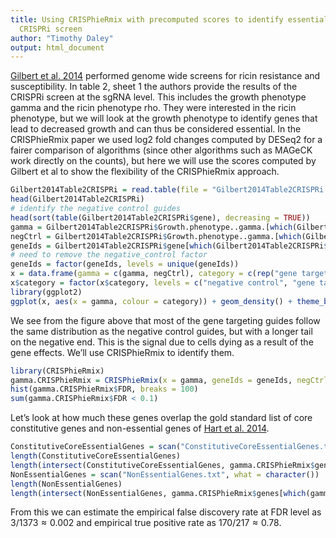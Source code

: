 ```yaml
---
title: Using CRISPhieRmix with precomputed scores to identify essential genes in a
  CRISPRi screen
author: "Timothy Daley"
output: html_document
---
```


[Gilbert et al. 2014](https://www.sciencedirect.com/science/article/pii/S0092867414011787) performed genome wide screens for ricin resistance and susceptibility.  In table 2, sheet 1 the authors provide the results of the CRISPRi screen at the sgRNA level.  This includes the growth phenotype gamma and the ricin phenotype rho.  They were interested in the ricin phenotype, but we will look at the growth phenotype to identify genes that lead to decreased growth and can thus be considered essential.  In the CRISPhieRmix paper we used log2 fold changes computed by DESeq2 for a fairer comparison of algorithms (since other algorithms such as MAGeCK work directly on the counts), but here we will use the scores computed by Gilbert et al to show the flexibility of the CRISPhieRmix approach.

```r
Gilbert2014Table2CRISPRi = read.table(file = "Gilbert2014Table2CRISPRi.txt", sep = "\t", header = TRUE)
head(Gilbert2014Table2CRISPRi)
# identify the negative control guides
head(sort(table(Gilbert2014Table2CRISPRi$gene), decreasing = TRUE))
gamma = Gilbert2014Table2CRISPRi$Growth.phenotype..gamma.[which(Gilbert2014Table2CRISPRi$gene != "negative_control")]
negCtrl = Gilbert2014Table2CRISPRi$Growth.phenotype..gamma.[which(Gilbert2014Table2CRISPRi$gene == "negative_control")]
geneIds = Gilbert2014Table2CRISPRi$gene[which(Gilbert2014Table2CRISPRi$gene != "negative_control")]
# need to remove the negative_control factor
geneIds = factor(geneIds, levels = unique(geneIds))
x = data.frame(gamma = c(gamma, negCtrl), category = c(rep("gene targeting", times = length(gamma)), rep("negative control", times = length(negCtrl))))
x$category = factor(x$category, levels = c("negative control", "gene targeting"))
library(ggplot2)
ggplot(x, aes(x = gamma, colour = category)) + geom_density() + theme_bw() + theme(panel.grid.major = element_blank(), panel.grid.minor = element_blank(), axis.line = element_line(colour = "black")) 
```

We see from the figure above that most of the gene targeting guides follow the same distribution as the negative control guides, but with a longer tail on the negative end.  This is the signal due to cells dying as a result of the gene effects.  We'll use CRISPhieRmix to identify them.

```r
library(CRISPhieRmix)
gamma.CRISPhieRmix = CRISPhieRmix(x = gamma, geneIds = geneIds, negCtrl = negCtrl, mu = -0.2, sigma = 0.1, VERBOSE = TRUE, PLOT = TRUE)
hist(gamma.CRISPhieRmix$FDR, breaks = 100)
sum(gamma.CRISPhieRmix$FDR < 0.1)
```

Let's look at how much these genes overlap the gold standard list of core constitutive genes and non-essential genes of [Hart et al. 2014](http://msb.embopress.org/content/10/7/733).  

```r
ConstitutiveCoreEssentialGenes = scan("ConstitutiveCoreEssentialGenes.txt", what = character())
length(ConstitutiveCoreEssentialGenes)
length(intersect(ConstitutiveCoreEssentialGenes, gamma.CRISPhieRmix$genes[which(gamma.CRISPhieRmix$FDR < 0.1)]))
NonEssentialGenes = scan("NonEssentialGenes.txt", what = character())
length(NonEssentialGenes)
length(intersect(NonEssentialGenes, gamma.CRISPhieRmix$genes[which(gamma.CRISPhieRmix$FDR < 0.1)]))
```

From this we can estimate the empirical false discovery rate at FDR level as $3/1373 \approx 0.002$ and empirical true positive rate as $170/217 \approx 0.78$.